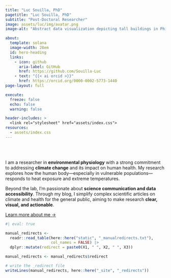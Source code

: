 ```yaml
---
title: "Luc Souilla, PhD"
pagetitle: "Luc Souilla, PhD"
subtitle: "Post-Doctoral Researcher"
image: assets/luc/img/avatar.png
image-alt: "Abstract data visualization depicting tall buildings in Philadelphia as a circle. The text inside the circle reads Philadelphia Skyline"

about:
  template: solana
  image-width: 28em
  id: hero-heading
  links:
    - icon: github
      aria-label: GitHub
      href: https://github.com/Souilla-Luc
    - text: "{{< ai orcid >}}"
      href: https://orcid.org/0000-0002-5773-1440
page-layout: full

execute: 
  freeze: false
  echo: false
  warning: false

header-includes: >
  <link rel="stylesheet" href="assets/index.css">
resources:
  - assets/index.css
---
```


<br><br>

::: {#hero-heading}
I am a researcher in **environmental physiology** with a strong commitment to addressing **climate change** and its impact on human health. My research explores how the human body—especially in vulnerable populations—responds to heat exposure and extreme temperatures.

Beyond the lab, I’m passionate about **science communication and data accessibility**. Through my blog, I simplify complex scientific articles on climate and health for the general public, aiming to make research **clear, visual, and actionable**.

[Learn more about me →](/about){.about-links .subtitle}
:::

<!-- hero-heading -->

```r
#| eval: true

manual_redirects <-
  readr::read_table(here::here("static", "_manualredirects.txt"),
                    col_names = FALSE) |> 
  dplyr::mutate(redirect = paste0(X1, " ", X2, " ", X3))

manual_redirects <- manual_redirects$redirect

# write the _redirect file
writeLines(manual_redirects, here::here("_site", "_redirects"))

```
